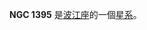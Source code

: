 {{NGCInfoBox|NGCID=NGC 1395|發現者=弗里德里希·威廉·赫歇爾|發現日期=1784年11月17日|其他編號=ESO 482-19,MCG -4-9-39,AM 0336-231|曆元=J2000.0|赤經=3時38分29.6秒
|赤緯=-23°1'38"|星座=波江座|星體=星系|星等=9.8|表面亮度=13.3|藍等=10.8}}

'''NGC 1395''' 是[[波江座|波江座]]的一個[[星系|星系]]。

{{NGCReference|1395}}
{{Catalogs|NGC=1395}}